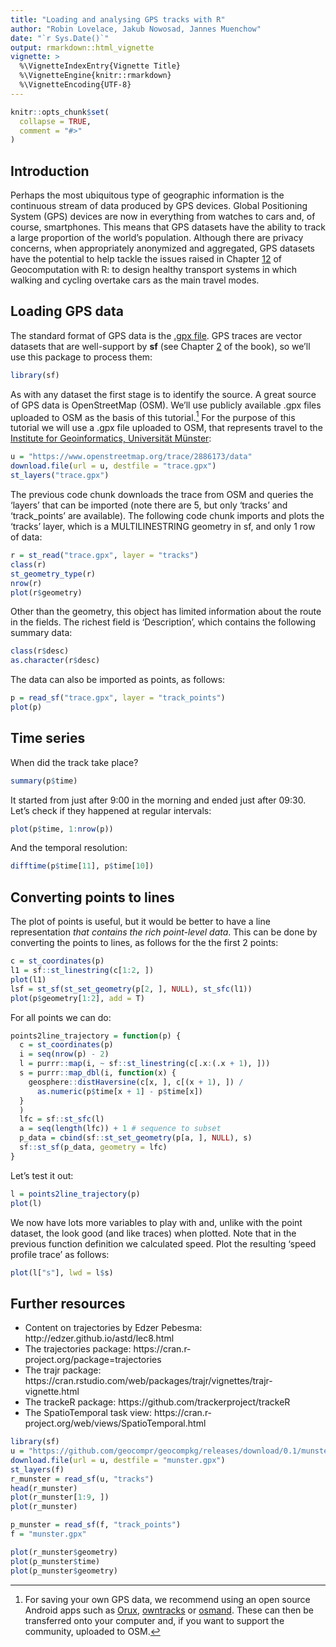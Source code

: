```yaml
---
title: "Loading and analysing GPS tracks with R"
author: "Robin Lovelace, Jakub Nowosad, Jannes Muenchow"
date: "`r Sys.Date()`"
output: rmarkdown::html_vignette
vignette: >
  %\VignetteIndexEntry{Vignette Title}
  %\VignetteEngine{knitr::rmarkdown}
  %\VignetteEncoding{UTF-8}
---
```


```r
knitr::opts_chunk$set(
  collapse = TRUE,
  comment = "#>"
)
```

## Introduction

Perhaps the most ubiquitous type of geographic information is the continuous stream of data produced by GPS devices.
Global Positioning System (GPS) devices are now in everything from watches to cars and, of course, smartphones.
This means that GPS datasets have the ability to track a large proportion of the world's population.
Although there are privacy concerns, when appropriately anonymized and aggregated, GPS datasets have the potential to help tackle the issues raised in Chapter [12](http://geocompr.robinlovelace.net/transport.html) of Geocomputation with R:
to design healthy transport systems in which walking and cycling overtake cars as the main travel modes.

## Loading GPS data

The standard format of GPS data is the [.gpx file](https://en.wikipedia.org/wiki/GPS_Exchange_Format).
GPS traces are vector datasets that are well-support by **sf** (see Chapter [2](https://geocompr.robinlovelace.net/spatial-class.html) of the book), so we'll use this package to process them:

```r
library(sf)
```

As with any dataset the first stage is to identify the source.
A great source of GPS data is OpenStreetMap (OSM).
We'll use publicly available .gpx files uploaded to OSM as the basis of this tutorial.^[
For saving your own GPS data, we recommend using an open source Android apps such as [Orux](https://www.oruxmaps.com/cs/en/), [owntracks](https://github.com/owntracks/android) or [osmand](https://osmand.net/features/trip-recording-plugin).
These can then be transferred onto your computer and, if you want to support the community, uploaded to OSM.
]
For the purpose of this tutorial we will use a .gpx file uploaded to OSM, that represents travel to the [Institute for Geoinformatics, Universität Münster](https://www.uni-muenster.de/Geoinformatics/en/):

```r
u = "https://www.openstreetmap.org/trace/2886173/data"
download.file(url = u, destfile = "trace.gpx")
st_layers("trace.gpx")
```

The previous code chunk downloads the trace from OSM and queries the 'layers' that can be imported (note there are 5, but only 'tracks' and 'track_points' are available).
The following code chunk imports and plots the 'tracks' layer, which is a MULTILINESTRING geometry in sf, and only 1 row of data:

```r
r = st_read("trace.gpx", layer = "tracks")
class(r)
st_geometry_type(r)
nrow(r)
plot(r$geometry)
```

Other than the geometry, this object has limited information about the route in the fields. 
The richest field is 'Description', which contains the following summary data:

```r
class(r$desc)
as.character(r$desc)
```

The data can also be imported as points, as follows:

```r
p = read_sf("trace.gpx", layer = "track_points")
plot(p)
```

## Time series

When did the track take place?

```r
summary(p$time)
```

It started from just after 9:00 in the morning and ended just after 09:30.
Let's check if they happened at regular intervals:

```r
plot(p$time, 1:nrow(p))
```

And the temporal resolution:

```r
difftime(p$time[11], p$time[10])
```

## Converting points to lines

The plot of points is useful, but it would be better to have a line representation *that contains the rich point-level data*.
This can be done by converting the points to lines, as follows for the the first 2 points:

```r
c = st_coordinates(p)
l1 = sf::st_linestring(c[1:2, ])
plot(l1)
lsf = st_sf(st_set_geometry(p[2, ], NULL), st_sfc(l1))
plot(p$geometry[1:2], add = T)
```

For all points we can do:

```r
points2line_trajectory = function(p) {
  c = st_coordinates(p)
  i = seq(nrow(p) - 2)
  l = purrr::map(i, ~ sf::st_linestring(c[.x:(.x + 1), ]))
  s = purrr::map_dbl(i, function(x) {
    geosphere::distHaversine(c[x, ], c[(x + 1), ]) /
      as.numeric(p$time[x + 1] - p$time[x])
  }
  )
  lfc = sf::st_sfc(l)
  a = seq(length(lfc)) + 1 # sequence to subset
  p_data = cbind(sf::st_set_geometry(p[a, ], NULL), s)
  sf::st_sf(p_data, geometry = lfc)
}
```

Let's test it out:

```r
l = points2line_trajectory(p)
plot(l)
```

We now have lots more variables to play with and, unlike with the point dataset, the look good (and like traces) when plotted.
Note that in the previous function definition we calculated speed.
Plot the resulting 'speed profile trace' as follows:

```r
plot(l["s"], lwd = l$s)
```

## Further resources

- Content on trajectories by Edzer Pebesma: http://edzer.github.io/astd/lec8.html
- The trajectories package: 
https://cran.r-project.org/package=trajectories
- The trajr package: https://cran.rstudio.com/web/packages/trajr/vignettes/trajr-vignette.html
- The trackeR package: https://github.com/trackerproject/trackeR
- The SpatioTemporal task view: https://cran.r-project.org/web/views/SpatioTemporal.html

<!-- # Larger track datasets -->

<!-- 6 MB -->

```r
library(sf)
u = "https://github.com/geocompr/geocompkg/releases/download/0.1/munster.gpx"
download.file(url = u, destfile = "munster.gpx")
st_layers(f)
r_munster = read_sf(u, "tracks")
head(r_munster)
plot(r_munster[1:9, ])
plot(r_munster)

p_munster = read_sf(f, "track_points")
f = "munster.gpx"

plot(r_munster$geometry)
plot(p_munster$time)
plot(p_munster$geometry)
```


